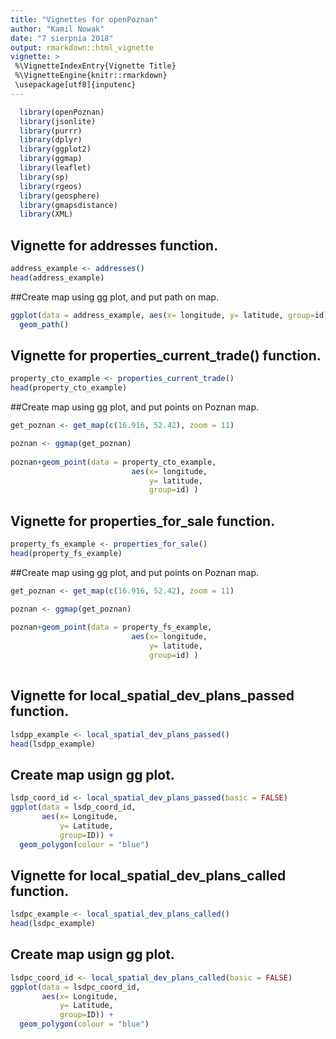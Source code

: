 ```yaml
---
title: "Vignettes for openPoznan"
author: "Kamil Nowak"
date: "7 sierpnia 2018"
output: rmarkdown::html_vignette
vignette: >
 %\VignetteIndexEntry{Vignette Title}
 %\VignetteEngine{knitr::rmarkdown}
 \usepackage[utf8]{inputenc} 
---
```


```r
  library(openPoznan)
  library(jsonlite)
  library(purrr)
  library(dplyr)
  library(ggplot2)
  library(ggmap)
  library(leaflet)
  library(sp)
  library(rgeos)
  library(geosphere)
  library(gmapsdistance)
  library(XML)
```

## Vignette for addresses function.

```r
address_example <- addresses()
head(address_example)
```

##Create map using gg plot, and put path on map.

```r

ggplot(data = address_example, aes(x= longitude, y= latitude, group=id)) +
  geom_path()
```

## Vignette for properties_current_trade() function.

```r
property_cto_example <- properties_current_trade()
head(property_cto_example)

```

##Create map using gg plot, and put points on Poznan map.

```r
get_poznan <- get_map(c(16.916, 52.42), zoom = 11) 

poznan <- ggmap(get_poznan)
  
poznan+geom_point(data = property_cto_example,
                           aes(x= longitude,
                               y= latitude,
                               group=id) ) 
```



## Vignette for properties_for_sale function.

```r
property_fs_example <- properties_for_sale()
head(property_fs_example)

```

##Create map using gg plot, and put points on Poznan map.

```r
get_poznan <- get_map(c(16.916, 52.42), zoom = 11) 

poznan <- ggmap(get_poznan)
  
poznan+geom_point(data = property_fs_example,
                           aes(x= longitude,
                               y= latitude,
                               group=id) ) 
  


```
## Vignette for local_spatial_dev_plans_passed function.

```r
lsdpp_example <- local_spatial_dev_plans_passed()
head(lsdpp_example)

```

## Create map usign gg plot.
```r
lsdp_coord_id <- local_spatial_dev_plans_passed(basic = FALSE)
ggplot(data = lsdp_coord_id,
       aes(x= Longitude,
           y= Latitude,
           group=ID)) +
  geom_polygon(colour = "blue")
```



## Vignette for local_spatial_dev_plans_called function.

```r
lsdpc_example <- local_spatial_dev_plans_called()
head(lsdpc_example)

```

## Create map usign gg plot.
```r
lsdpc_coord_id <- local_spatial_dev_plans_called(basic = FALSE)
ggplot(data = lsdpc_coord_id,
       aes(x= Longitude,
           y= Latitude,
           group=ID)) +
  geom_polygon(colour = "blue")
```

